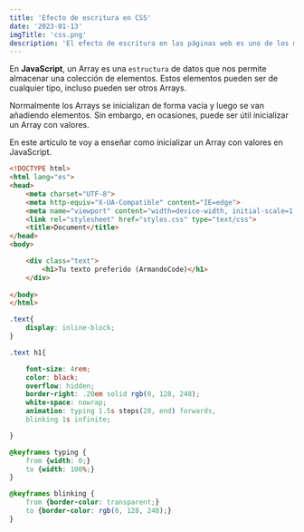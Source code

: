 ```yaml
---
title: 'Efecto de escritura en CSS'
date: '2023-01-13'
imgTitle: 'css.png'
description: 'El efecto de escritura en las páginas web es uno de los más conocidos y estéticos. Mira cómo hacerlo.😉'
---
```


En **JavaScript**, un Array es una `estructura` de datos que nos permite almacenar una colección de elementos. Estos elementos pueden ser de cualquier tipo, incluso pueden ser otros Arrays.

Normalmente los Arrays se inicializan de forma vacía y luego se van añadiendo elementos. Sin embargo, en ocasiones, puede ser útil inicializar un Array con valores.

En este artículo te voy a enseñar como inicializar un Array con valores en JavaScript.

``` html
<!DOCTYPE html>
<html lang="es">
<head>
    <meta charset="UTF-8">
    <meta http-equiv="X-UA-Compatible" content="IE=edge">
    <meta name="viewport" content="width=device-width, initial-scale=1.0">
    <link rel="stylesheet" href="styles.css" type="text/css">
    <title>Document</title>
</head>
<body>

    <div class="text">
        <h1>Tu texto preferido (ArmandoCode)</h1>
    </div>
    
</body>
</html>
```

```css
.text{
    display: inline-block;
}

.text h1{

    font-size: 4rem;
    color: black;
    overflow: hidden;
    border-right: .20em solid rgb(0, 128, 248);
    white-space: nowrap;
    animation: typing 1.5s steps(20, end) forwards, 
    blinking 1s infinite;

}

@keyframes typing {
    from {width: 0;}
    to {width: 100%;}
}

@keyframes blinking {
    from {border-color: transparent;}
    to {border-color: rgb(0, 128, 248);}
}
```